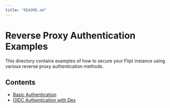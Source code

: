 ```yaml
---
title: "README.md"
---
```


# Reverse Proxy Authentication Examples

This directory contains examples of how to secure your Flipt instance using various reverse proxy authentication methods.

## Contents

* [Basic Authentication](basic/README.md)
* [OIDC Authentication with Dex](oidc/README.md)
